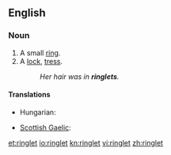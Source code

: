 ==English==

===Noun===
{{en-noun}}

# A small [[ring]].
# A [[lock]], [[tress]].
#:''Her hair was in '''ringlets'''.''

====Translations====
{{trans-top|lock, tress}}
* Hungarian: {{t|hu|lokni}}
{{trans-mid}}
* [[Scottish Gaelic]]: {{t-|gd|cuach|f|xs=Scottish Gaelic}}
{{trans-bottom}}

[[et:ringlet]]
[[io:ringlet]]
[[kn:ringlet]]
[[vi:ringlet]]
[[zh:ringlet]]